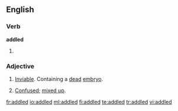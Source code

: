 ==English==

===Verb===
'''addled'''

# {{past of|[[addle]]}}

===Adjective===
{{en-adj}}

# {{context|of eggs}} [[inviable|Inviable]]. Containing a [[dead]] [[embryo]].
# [[confused|Confused]]; [[mix up|mixed up]].

[[fr:addled]]
[[io:addled]]
[[ml:addled]]
[[fi:addled]]
[[te:addled]]
[[tr:addled]]
[[vi:addled]]